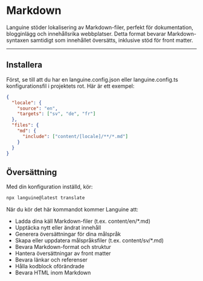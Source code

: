 # Markdown

Languine stöder lokalisering av Markdown-filer, perfekt för dokumentation, blogginlägg och innehållsrika webbplatser. Detta format bevarar Markdown-syntaxen samtidigt som innehållet översätts, inklusive stöd för front matter.

---

## Installera

Först, se till att du har en languine.config.json eller languine.config.ts konfigurationsfil i projektets rot. Här är ett exempel:

```json
{
  "locale": {
    "source": "en",
    "targets": ["sv", "de", "fr"]
  },
  "files": {
    "md": {
      "include": ["content/[locale]/**/*.md"]
    }
  }
}
```

## Översättning

Med din konfiguration inställd, kör:

```bash
npx languine@latest translate
```

När du kör det här kommandot kommer Languine att:

- Ladda dina käll Markdown-filer (t.ex. content/en/*.md)
- Upptäcka nytt eller ändrat innehåll
- Generera översättningar för dina målspråk
- Skapa eller uppdatera målspråksfiler (t.ex. content/sv/*.md)
- Bevara Markdown-format och struktur
- Hantera översättningar av front matter
- Bevara länkar och referenser
- Hålla kodblock oförändrade
- Bevara HTML inom Markdown
